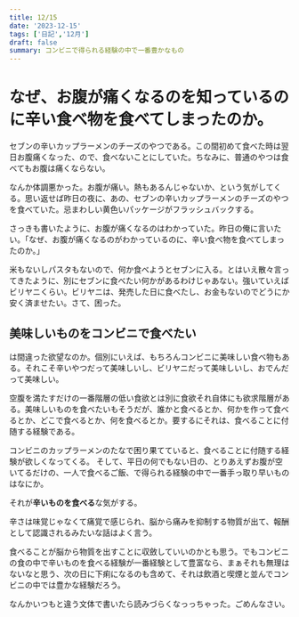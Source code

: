 ```yaml
---
title: 12/15
date: '2023-12-15'
tags: ['日記','12月']
draft: false
summary: コンビニで得られる経験の中で一番豊かなもの
---
```

# なぜ、お腹が痛くなるのを知っているのに辛い食べ物を食べてしまったのか。
セブンの辛いカップラーメンのチーズのやつである。この間初めて食べた時は翌日お腹痛くなった、ので、食べないことにしていた。ちなみに、普通のやつは食べてもお腹は痛くならない。

なんか体調悪かった。お腹が痛い。熱もあるんじゃないか、という気がしてくる。思い返せば昨日の夜に、あの、セブンの辛いカップラーメンのチーズのやつを食べていた。忌まわしい黄色いパッケージがフラッシュバックする。

さっきも書いたように、お腹が痛くなるのはわかっていた。昨日の俺に言いたい。「なぜ、お腹が痛くなるのがわかっているのに、辛い食べ物を食べてしまったのか。」

<p className=" px-4 text-center text-primary-900">米もないしパスタもないので、何か食べようとセブンに入る。とはいえ散々言ってきたように、別にセブンに食べたい何かがあるわけじゃあない。強いていえばビリヤニくらい。ビリヤニは、発売した日に食べたし、お金もないのでどうにか安く済ませたい。さて、困った。</p>

## 美味しいものをコンビニで食べたい
は間違った欲望なのか。個別にいえば、もちろんコンビニに美味しい食べ物もある。それこそ辛いやつだって美味しいし、ビリヤニだって美味しいし、おでんだって美味しい。

空腹を満たすだけの一番階層の低い食欲とは別に食欲それ自体にも欲求階層がある。美味しいものを食べたいもそうだが、誰かと食べるとか、何かを作って食べるとか、どこで食べるとか、何を食べるとか。要するにそれは、食べることに付随する経験である。

コンビニのカップラーメンのたなで困り果てていると、食べることに付随する経験が欲しくなってくる。
そして、平日の何でもない日の、とりあえずお腹が空いてるだけの、一人で食べるご飯、で得られる経験の中で一番手っ取り早いものはなにか。

それが**辛いものを食べる**な気がする。

辛さは味覚じゃなくて痛覚で感じられ、脳から痛みを抑制する物質が出て、報酬として認識されるみたいな話はよく言う。

食べることが脳から物質を出すことに収斂していいのかとも思う。でもコンビニの食の中で辛いものを食べる経験が一番経験として豊富なら、まぁそれも無理はないなと思う、次の日に下痢になるのも含めて、それは飲酒と喫煙と並んでコンビニの中では豊かな経験だろう。

なんかいつもと違う文体で書いたら読みづらくなっっちゃった。ごめんなさい。